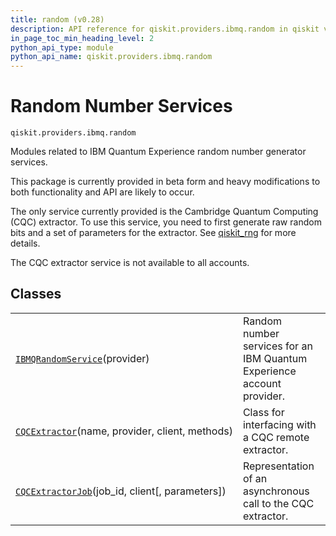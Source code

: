 ```yaml
---
title: random (v0.28)
description: API reference for qiskit.providers.ibmq.random in qiskit v0.28
in_page_toc_min_heading_level: 2
python_api_type: module
python_api_name: qiskit.providers.ibmq.random
---
```


<span id="module-qiskit.providers.ibmq.random" />

<span id="qiskit-providers-ibmq-random" />

<span id="random-number-services-qiskit-providers-ibmq-random" />

# Random Number Services

`qiskit.providers.ibmq.random`

Modules related to IBM Quantum Experience random number generator services.

<Admonition title="Caution" type="note">
  This package is currently provided in beta form and heavy modifications to both functionality and API are likely to occur.
</Admonition>

The only service currently provided is the Cambridge Quantum Computing (CQC) extractor. To use this service, you need to first generate raw random bits and a set of parameters for the extractor. See [qiskit\_rng](https://github.com/qiskit-community/qiskit_rng) for more details.

<Admonition title="Note" type="note">
  The CQC extractor service is not available to all accounts.
</Admonition>

## Classes

|                                                                                                                                                  |                                                                        |
| ------------------------------------------------------------------------------------------------------------------------------------------------ | ---------------------------------------------------------------------- |
| [`IBMQRandomService`](qiskit.providers.ibmq.random.IBMQRandomService "qiskit.providers.ibmq.random.IBMQRandomService")(provider)                 | Random number services for an IBM Quantum Experience account provider. |
| [`CQCExtractor`](qiskit.providers.ibmq.random.CQCExtractor "qiskit.providers.ibmq.random.CQCExtractor")(name, provider, client, methods)         | Class for interfacing with a CQC remote extractor.                     |
| [`CQCExtractorJob`](qiskit.providers.ibmq.random.CQCExtractorJob "qiskit.providers.ibmq.random.CQCExtractorJob")(job\_id, client\[, parameters]) | Representation of an asynchronous call to the CQC extractor.           |

